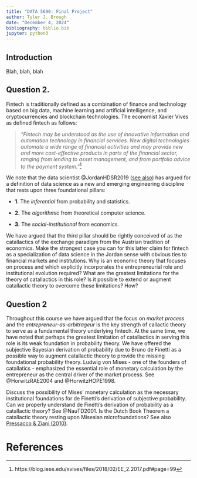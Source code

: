 ```yaml
---
title: "DATA 5690: Final Project"
author: Tyler J. Brough
date: "December 4, 2024"
bibliography: biblio.bib
jupyter: python3
---
```


## **Introduction**

Blah, blah, blah


## **Question 2.** 

Fintech is traditionally defined as a combination of finance and technology based on big data, machine learning and artificial intelligence, and cryptocurrencies and blockchain technologies. The economist Xavier Vives as defined fintech as follows:

> _"Fintech may be understood as the use of innovative information and
automation technology in financial services. New digital technologies
automate a wide range of financial activities and may provide new and more
cost-effective products in parts of the financial sector, ranging from lending
to asset management, and from portfolio advice to the payment system."_[^1]

We note that the data scientist @JordanHDSR2019 ([see also](https://people.eecs.berkeley.edu/~jordan/)) has argued for a definition of data science as a new and emerging engineering discipline that rests upon three foundational pillars:

- __1.__ The _inferential_ from probability and statistics.

- __2.__ The _algorithmic_ from theoretical computer science.

- __3.__ The _social-institutional_ from economics.

We have argued that the third pillar should be rightly conceived of as the catallactics of the exchange paradigm from the Austrian tradition of economics. Make the strongest case you can for this latter claim for fintech as a specialization of data science in the Jordan sense with obvious ties to financial markets and institutions. Why is an economic theory that focuses on process and which explicitly incorporates the entrepreneurial role and institutional evolution required? What are the greatest limitations for the theory of catallactics in this role? Is it possible to extend or augment catallactic theory to overcome these limitations? How?

[^1]: https://blog.iese.edu/xvives/files/2018/02/EE_2.2017.pdf#page=99

\vspace{5mm}

## **Question 2** 

Throughout this course we have argued that the focus on _market process_ and the _entrepreneur-as-arbitrageur_ is the key strength of callactic theory to serve as a fundamental theory underlying fintech. At the same time, we have noted that perhaps the greatest limitation of catallactics in serving this role is its weak foundation in probability theory. We have offered the subjective Bayesian derivation of probability due to Bruno de Finetti as a possible way to augment catallactic theory to provide the missing foundational probability theory. Ludwig von Mises - one of the founders of catallatics - emphasized the essential role of monetary calculation by the entrepreneur as the central driver of the market process. See @HorwitzRAE2004 and @HorwitzHOPE1998. 

Discuss the possibility of Mises' monetary calculation as the necessary institutional foundations for de Finetti's derivation of subjective probability. Can we properly understand de Finetti's derivation of probability as a catallactic theory? See @NauTD2001. Is the Dutch Book Theorem a catallactic theory resting upon Misesian microfoundations? See also [Pressacco & Ziani (2010)](https://www.openstarts.units.it/server/api/core/bitstreams/7fc58188-4be9-4c7b-ad36-8b291b6d8a78/content).

\newpage

# References 
